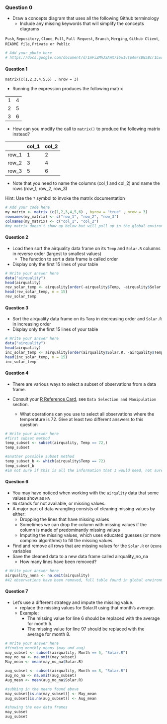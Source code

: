### Question 0

*  Draw a concepts diagram that uses all the following Github terminology 
   * Include any missing keywords that will simplify the concepts diagrams 


`Push`, `Repository`, `Clone`, `Pull`, `Pull Request`, `Branch`, `Merging`, `Github Client`, `README file`, `Private or Public`

```r
# Add your photo here
# https://docs.google.com/document/d/1mFiZMhJSAWX7i6w1vTpAmrs8N5Bcr1LwswpRVI_EvEQ/edit?usp=sharing
```

#### Question 1

`matrix(c(1,2,3,4,5,6) , nrow = 3)`

* Running the expression produces the following matrix

|  |  |
|---|---|
| 1 | 4 |
| 2 | 5 |
| 3 | 6 |

* How can you modify the call to `matrix()` to produce the following matrix instead?

|   | col_1 |  col_2 |
| --- |---|---|
| row_1 | 1 | 2 |
| row_2 | 3 | 4 |
| row_3 | 5 | 6 |

* Note that you need to name the columns (col_1 and col_2) and name the rows (row_1, row_2, row_3)

Hint: Use the `?` symbol to invoke the matrix documentation

```r
# Add your code here
my_matrix <- matrix (c(1,2,3,4,5,6) , byrow = "true" , nrow = 3)
rownames(my_matrix) <- c("row_1", "row_2", "row_3")
colnames(my_matrix) <- c("col_1", "col_2")
#my matrix doesn't show up below but will pull up in the global environment after running the code and in a new tab
```

#### Question 2

* Load then sort the airquality data frame on its `Temp` and `Solar.R` columns in reverse order (largest to smallest values)
  * The function to sort a data frame is called order
* Display only the first 15 lines of your table

```r
# Write your answer here
data("airquality")
head(airquality)
rev_solar_temp <- airquality[order(-airquality$Temp, -airquality$Solar.R), ]
head(rev_solar_temp, n = 15)
rev_solar_temp
```
#### Question 3

* Sort the airquality data frame on its `Temp` in decreasing order and `Solar.R` in increasing order
* Display only the first 15 lines of your table

```r
# Write your answer here
data("airquality")
head(airquality)
inc_solar_temp <- airquality[order(airquality$Solar.R, -airquality$Temp), ]
head(inc_solar_temp, n = 15)
inc_solar_temp
```
#### Question 4

* There are various ways to select a subset of observations from a data frame.

* Consult your [R Reference Card](https://cran.r-project.org/doc/contrib/Baggott-refcard-v2.pdf), see `Data Selection and Manipulation` section.
  * What operations can you use to select all observations where the temperature is 72. Give at least two different answers to this question


```r
# Write your answer here
#first subset method
temp_subset <- subset(airquality, Temp == 72,)
temp_subset
```


```r
#another possible subset method
temp_subset_b <- which(airquality$Temp == 72)
temp_subset_b
#im not sure if this is all the information that I would need, not sure how to show the table like with subset, but it gives the corresponding row numbers

```

#### Question 6

* You may have noticed when working with the `airqulity` data that some values show as `NA`
 * `NA` stands for not available, or missing values.
* A major part of data wrangling consists of cleaning missing values by either:
  * Dropping the lines that have missing values
   * Sometimes we can drop the column with missing values if the column is made of predominantly missing values
  * Imputing the missing values, which uses educated guesses (or more complex algorithms) to fill the missing values
  
* Find and remove all rows that are missing values for the `Solar.R` or `Ozone` variables
* Save the cleaned data to a new data frame called airquality_no_na
  * How many lines have been removed?

```r
# Write your answer here
airquality_nona <- na.omit(airquality)
#42 observations have been removed, full table found in global environment
```

#### Question 7
* Let's use a different strategy and impute the missing value.
  * replace the missing values for Solar.R using that month's average.
  * Example:
    * The missing value for line 6 should be replaced with the average for month 5.
    * The missing value for line 97 should be replaced with the average for month 8.

```r
# Write your answer here
#finding monthly means (may and aug)
may_subset <- subset(airquality, Month == 5, "Solar.R")
may_no_na <- na.omit(may_subset)
May_mean <- mean(may_no_na$Solar.R)

aug_subset <- subset(airquality, Month == 8, "Solar.R")
aug_no_na <- na.omit(aug_subset)
Aug_mean <- mean(aug_no_na$Solar.R)
```


```r
#subbing in the means found above
may_subset[is.na(may_subset)] <- May_mean
aug_subset[is.na(aug_subset)] <- Aug_mean

#showing the new data frames
may_subset
aug_subset
```

